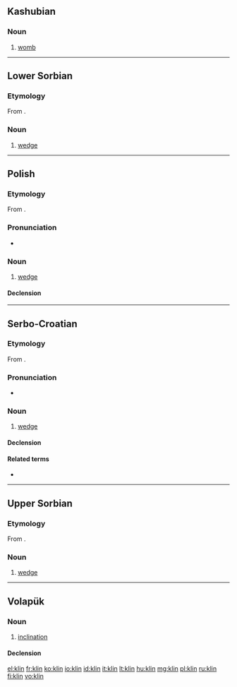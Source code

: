 ==Kashubian==

===Noun===
{{head|csb|noun|g=m}}

# [[womb]]

----

==Lower Sorbian==

===Etymology===
From {{proto|Slavic|klinъ|lang=dsb}}.

===Noun===
{{head|dsb|noun|g=m}}

# [[wedge]]

----

==Polish==

===Etymology===
From {{proto|Slavic|klinъ|lang=pl}}.

===Pronunciation===
* {{audio|Pl-klin.ogg|Audio}}

===Noun===
{{pl-noun|m}}

# [[wedge]]

====Declension====
{{pl-decl-noun
|klin|kliny
|klinu|klinów
|klinowi|klinom
|klin|kliny
|klinem|klinami
|klinie|klinach
|klinie|kliny
}}

----

==Serbo-Croatian==

===Etymology===
From {{proto|Slavic|klinъ|lang=sh}}.

===Pronunciation===
* {{IPA|/klîn/|lang=sh}}

===Noun===
{{sh-noun|g=m|head=klȉn|r|клин|кли̏н}}

# [[wedge]]

====Declension====
{{sh-decl-noun
|klin|klinovi
|klina|klinova
|klinu|klinovima
|klin|klinove
|kline|klinovi
|klinu|klinovima
|klinom|klinovima
}}

====Related terms====
* {{l|sh|klati|klȁti}}

----

==Upper Sorbian==

===Etymology===
From {{proto|Slavic|klinъ|lang=hsb}}.

===Noun===
{{head|hsb|noun|g=m}}

# [[wedge]]

----

==Volapük==

===Noun===
{{vo-noun}}

# [[inclination]]

====Declension====
{{vo-decl-noun}}

[[el:klin]]
[[fr:klin]]
[[ko:klin]]
[[io:klin]]
[[id:klin]]
[[it:klin]]
[[lt:klin]]
[[hu:klin]]
[[mg:klin]]
[[pl:klin]]
[[ru:klin]]
[[fi:klin]]
[[vo:klin]]